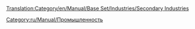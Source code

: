 [[Translation:Category/en/Manual/Base Set/Industries/Secondary Industries]]


[[Category:ru/Manual/Промышленность]]